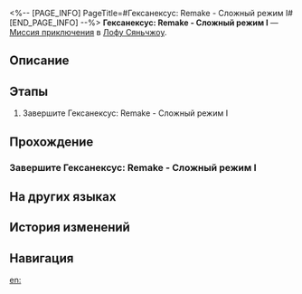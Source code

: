 <%-- [PAGE_INFO]
PageTitle=#Гексанексус: Remake - Сложный режим I#
[END_PAGE_INFO] --%>
{{Дополнить|Диалоги.}}
{{Миссия Инфобокс
|id              = 8025219
|Название        = 
|Изображение     = Миссия Гексанексус Remake - Сложный режим I.png
|Тип             = Миссия приключения
|Событие         = 
|Глава           = 
|Условия         = 
|Персонажи       = Первопроходец
|СтартЛокация    = [[Лофу Сяньчжоу]] — [[Дом кандалов]]
|Мир             = Лофу Сяньчжоу
|Предыдущая      = 
|Следующая       = 
|Награды         = 
}}
'''Гексанексус: Remake - Сложный режим I''' — [[Миссия приключения]] в [[Лофу Сяньчжоу]].

==Описание==
{{Описание|<!--официальное описание из Перекрёстка судеб-->}}

==Этапы==
# Завершите Гексанексус: Remake - Сложный режим I

==Прохождение==
{{Дополнить}}
===Завершите Гексанексус: Remake - Сложный режим I===
{{Описание миссии|тип=Миссия приключения|локация=Дом кандалов|Завершите Гексанексус: Remake - Сложный режим I}}
{{Диалог Начало}}
{{Диалог Конец}}

==На других языках==
{{На других языках
|en   = Hexanexus: Remake Hard Mode I
|zhs  = 「枘凿六合•Remake」困难模式I
|zht  = 「枘鑿六合•Remake」困難模式I
|ja   = 「枘構立方・リメイク」難易度・困難I
|ko   = 「모순된 결합체•Remake」 어려움 모드 I
|es   = Hexanexus: Reedición: modo difícil&nbsp;I
|fr   = Mode difficile I de l'Hexanexus V2
|ru   = Гексанексус: Remake - Сложный режим I
|th   = Hexanexus: Remake โหมดยาก I
|vi   = "Khối Lục Giác - Remake" Chế Độ Khó I
|de   = Hexanexus: Remake – Schwerer Modus I
|id   = "Hexanexus: Remake" Mode Sulit I
|pt   = Hexanexus: Remake - Modo Difícil I
}}

==История изменений==
{{История изменений|3.5}}

==Навигация==
{{Миссия приключения Навбокс|Глава }}

[[en:]]
